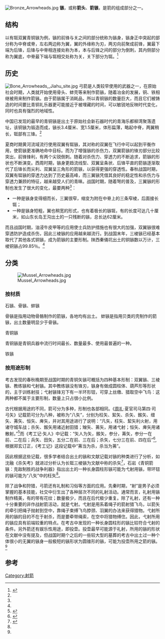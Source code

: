 [[File:Bronze_Arrowheads.jpg|thumb]]
'''镞'''，或称'''箭头'''、'''箭镞'''，是箭的组成部分之一。

== 结构 ==
以有铤双翼青铜镞为例，镞的前锋与关之间的部分统称为镞身，镞身正中突起的部分称为中脊或脊，左右两边称为翼，翼的外缘称为刃，两刃向前聚成前锋，翼最下端为后锋，后锋与中脊相连接处称为本，本与后锋之间的部分为倒刺，其内侧部分称为翼底，中脊最下端与铤相交处称为关，关下部分为铤。<ref name=yans>{{Citeweb|url=http://gzdaily.dayoo.com/html/2013-09/29/content_2406252.htm|title=青铜箭镞：克敌制胜的战争利器|publisher=广州日报|author=金叶|deadurl=yes|archiveurl=https://web.archive.org/web/20130929211547/http://gzdaily.dayoo.com/html/2013-09/29/content_2406252.htm|archivedate=2013-09-29}}</ref>

== 历史 ==
[[File:Bone_Arrowheads,_Jiahu_site.jpg|thumb]]
弓箭是人类较早使用的武器之一，在原始社会时期，人类就开始使用骨头、蚌壳等来制作箭镞，随着冶金的发展，铜、铁相继被用来制作箭镞。由于箭镞属于消耗品，所以青铜镞的数量巨大，而且它们被铸造的时间要比青铜礼乐器更可能接近于被埋藏的时间，可以敏锐地反映时代变化，同时也具有强烈的地域性。

中国已发现的最早的青铜镞是出土于原始社会新石器时代的青海乐都柳湾聚落遗址，该铜镞为锻造而成，镞长3.4厘米、宽1.5厘米，体形扁薄，略起中脊，两翼稍长，铤部有三锋。<ref name=yans/>

夏商时期黄河流域流行使用双翼有铤镞，其对称的双翼在飞行中可以起到平衡作用，使箭镞更准确地命中目标。而为了增强镞的杀伤力，双翼箭镞的锋刃部分比较突出，前锋锋利，有两个尖锐倒刺。随着对杀伤力、穿透力的不断追求，箭镞的形状也不断演变。西周时期，镞身更趋流线型、双翼呈条状、后锋平直的箭镞逐渐取代了后锋长而尖利、双翼呈三角形的箭镞，以获得更强的穿透性。春秋战国时期，双翼有铤镞的穿透力达到了历史最高峰，而三翼镞凭借其良好的稳定性和杀伤力与穿透力兼顾的特征，越来越受人们的青睐。战国时期，随着弩的普及，三翼镞的形制也发生了很大的变化，最要两种<ref name=yans/>：
*一种是镞身变得细而长，三翼很窄，缩变为附在中脊上的三条窄棱，后面接长铤；
*一种是镞身短粗，翼也稍宽的形式，也有着极长的镞铤，有的长度可达几十厘米，如山东长岛王沟出土的一只残断的镞，总长达62厘米。

而且战国时期，油浸牛皮甲等的应用使士兵防护措施也有很大的加强，双翼镞很难穿透防护造成杀伤，因此三棱镞的应用越来越流行。到战国末年，三棱镞已经基本取代了其他各式铜镞，成为箭镞的主要形制。陕西秦俑坑出土的铜镞数以万计，三棱铜镞占99.85％。<ref name=yans/>

== 分类 ==
[[File:Mussel_Arrowheads.jpg|thumb]]
=== 按材质 ===
;石镞、骨镞、蚌镞
骨镞是指用动物骨骼制作的箭镞，各地均有出土。
蚌镞是指用贝类的壳制作的箭镞，出土数量明显少于骨镞。

;青铜镞
青铜镞是青铜兵器中流行时间最长、数量最多、使用最普遍的一种。

;铁镞

=== 按用途形制 ===
考古发现的春秋晚期至战国时期的青铜矢镞可概括为四种基本形制：双翼镞、三棱镞、教练镞和弋射镞。其中教练镞没有锋刃，镞身有做成圆柱体、葫芦形等形状的，主于训练射技；弋射镞锋刃下有一半环形钮，可穿上丝缴、猎取空中飞鸟：这两种都不属于主要形制，数量上只占很小比例。

古代根据用途的不同，箭可分为多种，形制也各部相同。《[[周礼|周礼]]·夏官司马第四·司弓矢》记载箭可分为八种，被称为“八矢”，分别为枉矢、絜矢、杀矢、鍭矢、缯矢、茀矢、恒矢、庳矢，并对其用途进行了说明：“凡矢，枉矢、絜矢利火射，用诸守城车战；杀矢、鍭矢用诸近射田猎；矰矢、茀矢，用诸弋射；恒矢、庳矢用诸散射。”<ref>{{Citeweb|title=周礼 夏官司马第四 |url=http://gj.zdic.net/archive.php?aid=2521|publisher=汉典古籍}}</ref>而《考工记·矢人》中记载：“矢人为矢，鍭矢，参分，茀矢，参分一在前、二在后；兵矢、田矢，五分二在前、三在后；杀矢，七分三在前、四在后”<ref>{{Citeweb|title=周礼 冬官考工记第六|url=http://gj.zdic.net/archive.php?aid=2523|publisher=汉典古籍}}</ref>,根据郑玄订正，《考工记》这段记载中“茀当为杀，杀当为茀”。

因此根据这些记载，很多学者结合出土的镞和文献记载对镞的种类进行了分析，如沈融《杀矢考》就进过分析认为长铤三棱镞为文献中称的杀矢<ref>{{Citeweb|url=http://www.sdmuseum.com/show.aspx?id=2915&cid=50|title=杀矢考|author=上海博物馆 沈融|publisher=山东博物馆|deadurl=yes|archiveurl=https://web.archive.org/web/20140223205533/http://www.sdmuseum.com/show.aspx?id=2915&cid=50|archivedate=2014-02-23}}</ref>，石岩《青铜箭镞：克敌制胜的战争利器》指出出土的一种长身圆柱形镞可能为弋射用镞，带环钮的镞可能为“八矢”中的枉矢<ref name=yans/>。

除了战争和狩猎，弓箭还有礼制和习俗等方面的应用。先秦时期，“射”是男子必须掌握的基本技能，社交中衍生出了各种层次不同的礼射活动。通常而言，礼射用镞制作精美，有的带有花纹；数量极少，而且在后代极少重复。除了礼射，还有一种十分重要的非作战射箭活动，就是弋射。弋射是用系着绳子的箭射猎飞鸟，以箭矢的牵引把绳子抛射到空中，靠绳子束缚飞鸟脖颈、羽翼的办法来获得猎物。弋射所用的镞的目的不在于射杀，而是要牵带绳索，在空中将猎物缚住。因此，弋射所用的镞应具有前端较重的特点。在考古中发现的一种长身圆柱形的镞比较符合弋射的条件。另外箭还有娱乐性用途，即投壶。投壶最早可能源于礼射，所用的镞的形状在文献中没有提及，但战国时期个之后的一些较大型的墓葬的考古中出土过一种个体很小的无翼的镞身一般极短的镞形状为圆锥形的镞，可能为投壶所用之箭的镞。<ref name=yans/>

== 参考 ==
{{reflist}}

{{青铜器}}

[[Category:射箭|Category:射箭]]